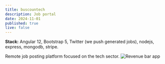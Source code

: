 ```yaml
---
title: buscountech
description: Job portal
date: 2024-11-01
published: true
live: false
---
```


**Stack:**
Angular 12, Bootstrap 5, Twitter (we push generated jobs), nodejs, express, mongodb, stripe.

Remote job posting platform focused on the tech sector.
![Revenue bar app](/images/buscountech/screenshot1.png)
